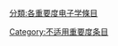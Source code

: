 {{catmore1|[[Wikipedia:电子学专题|Wikipedia:电子学专题]]}}
{{Articles by Importance|topic=电子学|project=电子学|format=TOC}}
{{emptycat}}

[[分類:各重要度电子学條目|分類:各重要度电子学條目]]
[[Category:不适用重要度条目|Category:不适用重要度条目]]
